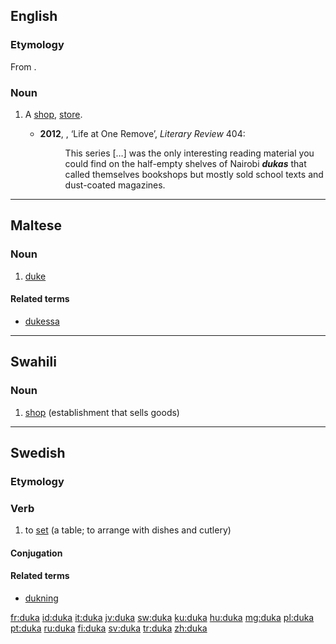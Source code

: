 ==English==
===Etymology===
From {{etyl|sw|en}} {{term|duka|lang=sw}}.

===Noun===
{{en-noun}}

# {{Kenya}} A [[shop]], [[store]].
#*'''2012''', {{w|Aidan Hartley}}, ‘Life at One Remove’, ''Literary Review'' 404:
#*:This series […] was the only interesting reading material you could find on the half-empty shelves of Nairobi '''''dukas''''' that called themselves bookshops but mostly sold school texts and dust-coated magazines.

----

==Maltese==

===Noun===
{{mt-noun|m|duki}}

# [[duke]]

====Related terms====
* [[dukessa]]

----

==Swahili==

===Noun===
{{head|sw|noun}}

# [[shop]] (establishment that sells goods)

{{tbot entry|Swahili|shop|2009|July|sw}}

----

==Swedish==

===Etymology===
{{suffix|duk|a|lang=sv}}

===Verb===
{{head|sv|verb}}

# to [[set]] (a table; to arrange with dishes and cutlery)

====Conjugation====
{{sv-conj-wk}}

====Related terms====
* [[dukning]]

[[fr:duka]]
[[id:duka]]
[[it:duka]]
[[jv:duka]]
[[sw:duka]]
[[ku:duka]]
[[hu:duka]]
[[mg:duka]]
[[pl:duka]]
[[pt:duka]]
[[ru:duka]]
[[fi:duka]]
[[sv:duka]]
[[tr:duka]]
[[zh:duka]]